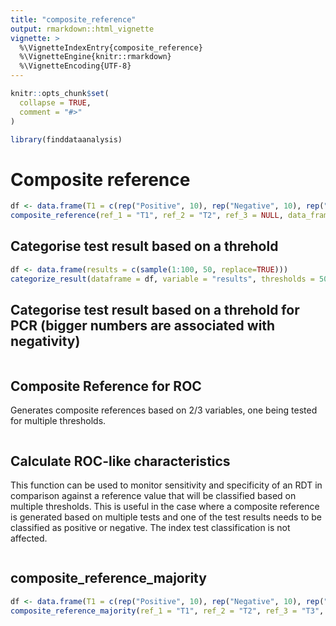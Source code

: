```yaml
---
title: "composite_reference"
output: rmarkdown::html_vignette
vignette: >
  %\VignetteIndexEntry{composite_reference}
  %\VignetteEngine{knitr::rmarkdown}
  %\VignetteEncoding{UTF-8}
---
```


```r
knitr::opts_chunk$set(
  collapse = TRUE,
  comment = "#>"
)
```

```r
library(finddataanalysis)
```

<!-- WARNING - This vignette is generated by {fusen} from dev/flat_composite_reference.Rmd: do not edit by hand -->

<!--
 You need to run the 'description' chunk in the '0-dev_history.Rmd' file before continuing your code there.
-->


# Composite reference

```r
df <- data.frame(T1 = c(rep("Positive", 10), rep("Negative", 10), rep("Negative", 10)), T2 = c(rep("Positive", 10), rep("Positive", 10), rep("Negative", 10)))
composite_reference(ref_1 = "T1", ref_2 = "T2", ref_3 = NULL, data_frame = df)
```

## Categorise test result based on a threhold

    

  

```r

df <- data.frame(results = c(sample(1:100, 50, replace=TRUE)))
categorize_result(dataframe = df, variable = "results", thresholds = 50)
```

  

  

## Categorise test result based on a threhold for PCR (bigger numbers are associated with negativity)

    

  

```r

```

  

## Composite Reference for ROC

Generates composite references based on 2/3 variables, one being tested for multiple thresholds.
    

  

```r
```

  

  

## Calculate ROC-like characteristics

This function can be used to monitor sensitivity and specificity of an RDT in comparison against a reference value that will be classified based on multiple thresholds.
This is useful in the case where a composite reference is generated based on multiple tests and one of the test results needs to be classified as positive or negative.
The index test classification is not affected.
    

  

```r

```

  

  

## composite_reference_majority

    

  

```r
df <- data.frame(T1 = c(rep("Positive", 10), rep("Negative", 10), rep("Negative", 10)), T2 = c(rep("Positive", 10), rep("Positive", 10), rep("Negative", 10)), T3 = c(rep("Negative", 10), rep("Positive", 10), rep("Negative", 10)))
composite_reference_majority(ref_1 = "T1", ref_2 = "T2", ref_3 = "T3", data_frame = df)
```

  

  

